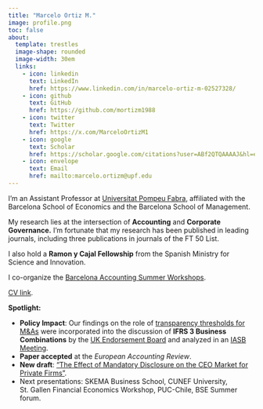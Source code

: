 ```yaml
---
title: "Marcelo Ortiz M."
image: profile.png
toc: false
about: 
  template: trestles
  image-shape: rounded
  image-width: 30em
  links:
    - icon: linkedin
      text: LinkedIn
      href: https://www.linkedin.com/in/marcelo-ortiz-m-02527328/
    - icon: github
      text: GitHub
      href: https://github.com/mortizm1988
    - icon: twitter
      text: Twitter
      href: https://x.com/MarceloOrtizM1
    - icon: google
      text: Scholar
      href: https://scholar.google.com/citations?user=ABf2QTQAAAAJ&hl=en&authuser=1
    - icon: envelope
      text: Email
      href: mailto:marcelo.ortizm@upf.edu
---
```


I'm an Assistant Professor at [Universitat Pompeu Fabra](https://www.upf.edu/en/web/universitat/la-upf-en-els-ranquings), affiliated with the Barcelona School of Economics and the Barcelona School of Management.

My research lies at the intersection of **Accounting** and **Corporate Governance.** I'm fortunate that my research has been published in leading journals, including three publications in journals of the FT 50 List.

I also hold a **Ramon y Cajal Fellowship** from the Spanish Ministry for Science and Innovation.

I co-organize the [Barcelona Accounting Summer Workshops](https://sites.google.com/view/bas-2021/inicio).

[CV link](cv_2024-06.pdf).

**Spotlight:**

-   **Policy Impact**: Our findings on the role of [transparency thresholds for M&As](https://academic.oup.com/rfs/article-abstract/36/12/4788/7202058?redirectedFrom=fulltext&login=false) were incorporated into the discussion of **IFRS 3 Business Combinations** by the [UK Endorsement Board](https://ifrs-springapps-comment-letter-api-1.azuremicroservices.io/v2/download-file?path=638_68180_UK-Endorsement-Board_0_UKEB-Final-Comment-Letter-ED-BCDGI-UNSIGNED.pdf) and analyzed in an [IASB Meeting](https://www.ifrs.org/content/dam/ifrs/meetings/2025/april/iasb/ap18c-pis-evidence-based-feedback.pdf).
-   **Paper accepted** at the *European Accounting Review*.
-   **New draft**: ["The Effect of Mandatory Disclosure on the CEO Market for Private Firms"](https://papers.ssrn.com/sol3/papers.cfm?abstract_id=5052279).
-   Next presentations: SKEMA Business School, CUNEF University, St. Gallen Financial Economics Workshop, PUC-Chile, BSE Summer forum.